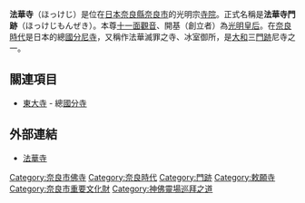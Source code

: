 {{日本寺院
| name = 法華寺
| img = File:Hokke-ji4.JPG
| img_capt = 本堂（重要文化財）
| image_width = 260
| nihongo = 法華寺
| hiragana = ほっけじ
| romaji = Hokke-ji
| location = [[奈良縣|奈良縣]][[奈良市|奈良市]]法華寺町882
| coordinates = {{coord|34|41|32.4|N|135|48|14.8|E|region:JP-29_scale:20000_type:landmark|display=inline,title}}{{Infobox mapframe|tyep=shape|zoom=14|frame-width=225}}
| sangou = 無
| section = 光明宗
| god = [[十一面觀音|十一面觀音]]（國寶）
| found_year = [[天平_(聖武天皇)|天平]]17年（745年）
| founder = [[光明皇后|光明皇后]]（開基）
| official_name = 法華寺門跡
| alias = 
| struct = 
| title = [[神佛靈場巡拜之道|神佛靈場巡拜之道]] 第22番
| cultural_collection = 木造十一面觀音立像、絹本着色阿彌陀三尊及童子像（國寶）<br/>本堂、木心乾漆維摩居士坐像 他（重要文化財）
}}
'''法華寺'''（ほっけじ）是位在[[日本|日本]][[奈良縣|奈良縣]][[奈良市|奈良市]]的光明宗[[寺院|寺院]]。正式名稱是'''法華寺門跡'''（ほっけじもんぜき）。本尊[[十一面觀音|十一面觀音]]、開基（創立者）為[[光明皇后|光明皇后]]。在[[奈良時代|奈良時代]]是日本的總[[國分尼寺|國分尼寺]]，又稱作法華滅罪之寺、冰室御所，是[[大和國|大和]]三[[門跡|門跡]]尼寺之一。

== 關連項目 ==
*[[東大寺|東大寺]] - 總[[國分寺|國分寺]]

== 外部連結 ==
{{Commonscat|Hokkeji|法華寺}}
* [https://web.archive.org/web/20120220095248/http://www.hokkeji-nara.jp/ 法華寺]

{{DEFAULTSORT:Hokkeji}}
[[Category:奈良市佛寺|Category:奈良市佛寺]]
[[Category:奈良時代|Category:奈良時代]]
[[Category:門跡|Category:門跡]]
[[Category:敕願寺|Category:敕願寺]]
[[Category:奈良市重要文化財|Category:奈良市重要文化財]]
[[Category:神佛靈場巡拜之道|Category:神佛靈場巡拜之道]]